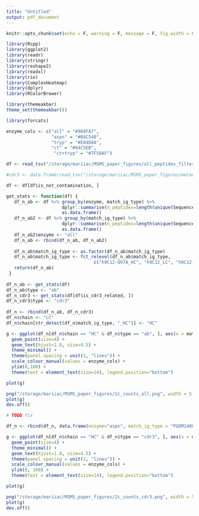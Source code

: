 ```yaml
---
title: "Untitled"
output: pdf_document
---
```


```r
knitr::opts_chunk$set(echo = F, warning = F, message = F, fig.width = 6, fig.height = 6)
```


```r
library(Rcpp)
library(ggplot2)
library(readr)
library(stringr)
library(reshape2) 
library(readxl)
library(rio)
library(ComplexHeatmap)
library(dplyr)
library(RColorBrewer)

library(themeakbar)
theme_set(themeakbar())

library(forcats)

enzyme_cols <- c("all" = "#989FA7",
                 "aspn" = "#B4C540",
                 "tryp" = "#E84D8A",
                 "ct" = "#64C5EB",
                  "ct+tryp" = "#7F58AF")
```

```r
df <- read_tsv("/storage/mariiac/MSMS_paper_figures/all_peptides_filtered.tsv")

#cdr3 <- data.frame(read_tsv("/storage/mariiac/MSMS_paper_figures/metadata/antibodies_cdr3_variable_full.tsv"))

df <- df[df$is_not_contamination, ]
```


```r
get_stats <- function(df) {
   df_n_ab <- df %>% group_by(enzyme, match_ig_type) %>%
                     dplyr::summarise(n_peptides=length(unique(Sequence))) %>% 
                     as.data.frame()
   df_n_ab2 <- df %>% group_by(match_ig_type) %>%
                     dplyr::summarise(n_peptides=length(unique(Sequence))) %>% 
                     as.data.frame()
   df_n_ab2$enzyme <- "all"
   df_n_ab <- rbind(df_n_ab, df_n_ab2)
 
   df_n_ab$match_ig_type <- as.factor(df_n_ab$match_ig_type) 
   df_n_ab$match_ig_type <- fct_relevel(df_n_ab$match_ig_type,  
                                 c("h9C12-Q97A_HC", "h9C12_LC", "h9C12-WT_HC", "Bri_HC", "Bri_LC", "Ust_HC", "Ust_LC", "PGT121_HC", "PGT121_LC", "PGDM1400_HC", "PGDM1400_LC"))
   return(df_n_ab)
 }
 
df_n_ab <- get_stats(df)
df_n_ab$type <- "ab"
df_n_cdr3 <- get_stats(df[df$is_cdr3_related, ])
df_n_cdr3$type <- "cdr3"
 
df_n <- rbind(df_n_ab, df_n_cdr3)
df_n$chain <- "LC"
df_n$chain[str_detect(df_n$match_ig_type, "_HC")] <- "HC"
```


```r
g <- ggplot(df_n[df_n$chain == "HC" & df_n$type == "ab", ], aes(x = match_ig_type,  y = n_peptides, color = enzyme, label = n_peptides)) +
  geom_point(size=4) +
  geom_text(hjust=1.8, size=4.5) +
  theme_minimal() +
  theme(panel.spacing = unit(1, "lines")) +
  scale_colour_manual(values = enzyme_cols) +
  ylim(0,100) +
  theme(text = element_text(size=14), legend.position="bottom")

plot(g)

png("/storage/mariiac/MSMS_paper_figures/2c_counts_all.png", width = 5, height = 4, units = 'in', res = 600)
plot(g)
dev.off()
```

```r

# TODO fix

df_n <- rbind(df_n, data.frame(enzyme="aspn", match_ig_type = "PGDM1400_HC", n_peptides = 0, type = "cdr3", chain="HC"))

g <- ggplot(df_n[df_n$chain == "HC" & df_n$type == "cdr3", ], aes(x = match_ig_type,  y = n_peptides, color = enzyme, label = n_peptides)) +
  geom_point(size=4) +
  theme_minimal() +
  geom_text(hjust=1.8, size=4.5) +
  theme(panel.spacing = unit(1, "lines")) +
  scale_colour_manual(values = enzyme_cols) +
  ylim(0, 100) +
  theme(text = element_text(size=14), legend.position="bottom")

plot(g)

png("/storage/mariiac/MSMS_paper_figures/2c_counts_cdr3.png", width = 5, height = 4, units = 'in', res = 600)
plot(g)
dev.off()

```